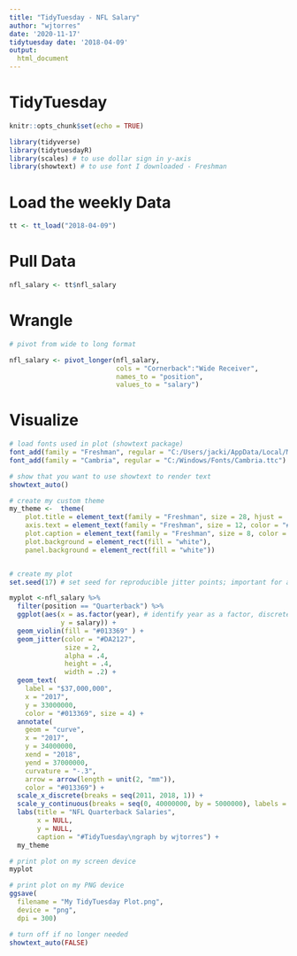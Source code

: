 ```yaml
---
title: "TidyTuesday - NFL Salary"
author: "wjtorres"
date: '2020-11-17'
tidytuesday date: '2018-04-09'
output:
  html_document
---
```


# TidyTuesday

```r

knitr::opts_chunk$set(echo = TRUE)

library(tidyverse)
library(tidytuesdayR)
library(scales) # to use dollar sign in y-axis
library(showtext) # to use font I downloaded - Freshman

```

# Load the weekly Data

```r

tt <- tt_load("2018-04-09")

```

# Pull Data

```r

nfl_salary <- tt$nfl_salary

```

# Wrangle

```r

# pivot from wide to long format

nfl_salary <- pivot_longer(nfl_salary, 
                           cols = "Cornerback":"Wide Receiver",
                           names_to = "position",
                           values_to = "salary")
```

# Visualize

```r
# load fonts used in plot (showtext package)
font_add(family = "Freshman", regular = "C:/Users/jacki/AppData/Local/Microsoft/Windows/Fonts/Freshman.ttf")
font_add(family = "Cambria", regular = "C:/Windows/Fonts/Cambria.ttc")

# show that you want to use showtext to render text
showtext_auto()

# create my custom theme
my_theme <-  theme(
    plot.title = element_text(family = "Freshman", size = 28, hjust = .5, color = "#DA2127", face = "bold"),
    axis.text = element_text(family = "Freshman", size = 12, color = "#013369"),
    plot.caption = element_text(family = "Freshman", size = 8, color = "#DA2127"),
    plot.background = element_rect(fill = "white"),
    panel.background = element_rect(fill = "white"))


# create my plot
set.seed(17) # set seed for reproducible jitter points; important for annotation

myplot <-nfl_salary %>%
  filter(position == "Quarterback") %>%
  ggplot(aes(x = as.factor(year), # identify year as a factor, discrete variable
             y = salary)) +
  geom_violin(fill = "#013369" ) +
  geom_jitter(color = "#DA2127",
              size = 2,
              alpha = .4,
              height = .4,
              width = .2) +
  geom_text(
    label = "$37,000,000",
    x = "2017",
    y = 33000000,
    color = "#013369", size = 4) +
  annotate(
    geom = "curve", 
    x = "2017", 
    y = 34000000, 
    xend = "2018", 
    yend = 37000000, 
    curvature = "-.3",
    arrow = arrow(length = unit(2, "mm")),
    color = "#013369") +
  scale_x_discrete(breaks = seq(2011, 2018, 1)) +
  scale_y_continuous(breaks = seq(0, 40000000, by = 5000000), labels = dollar_format()) +
  labs(title = "NFL Quarterback Salaries",
       x = NULL,
       y = NULL,
       caption = "#TidyTuesday\ngraph by wjtorres") +
  my_theme

# print plot on my screen device
myplot

# print plot on my PNG device
ggsave(
  filename = "My TidyTuesday Plot.png",
  device = "png",
  dpi = 300)

# turn off if no longer needed
showtext_auto(FALSE)
```

